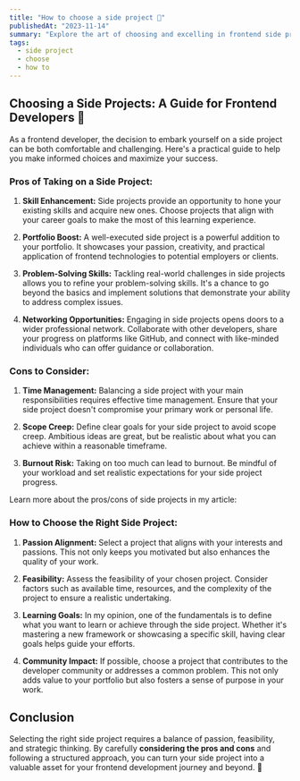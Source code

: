 ---
title: "How to choose a side project 📝"
publishedAt: "2023-11-14"
summary: "Explore the art of choosing and excelling in frontend side projects."
tags:
  - side project
  - choose
  - how to
---

## Choosing a Side Projects: A Guide for Frontend Developers 🚀

As a frontend developer, the decision to embark yourself on a side project can be both comfortable and challenging. Here's a practical guide to help you make informed choices and maximize your success.

### Pros of Taking on a Side Project:

1. **Skill Enhancement:** Side projects provide an opportunity to hone your existing skills and acquire new ones. Choose projects that align with your career goals to make the most of this learning experience.

2. **Portfolio Boost:** A well-executed side project is a powerful addition to your portfolio. It showcases your passion, creativity, and practical application of frontend technologies to potential employers or clients.

3. **Problem-Solving Skills:** Tackling real-world challenges in side projects allows you to refine your problem-solving skills. It's a chance to go beyond the basics and implement solutions that demonstrate your ability to address complex issues.

4. **Networking Opportunities:** Engaging in side projects opens doors to a wider professional network. Collaborate with other developers, share your progress on platforms like GitHub, and connect with like-minded individuals who can offer guidance or collaboration.

### Cons to Consider:

1. **Time Management:** Balancing a side project with your main responsibilities requires effective time management. Ensure that your side project doesn't compromise your primary work or personal life.

2. **Scope Creep:** Define clear goals for your side project to avoid scope creep. Ambitious ideas are great, but be realistic about what you can achieve within a reasonable timeframe.

3. **Burnout Risk:** Taking on too much can lead to burnout. Be mindful of your workload and set realistic expectations for your side project progress.

Learn more about the pros/cons of side projects in my article:

<BlogLink
  name="Why you should have a side project 🤓"
  slug="/blog/whyHaveSideProjects"
/>

### How to Choose the Right Side Project:

1. **Passion Alignment:** Select a project that aligns with your interests and passions. This not only keeps you motivated but also enhances the quality of your work.

2. **Feasibility:** Assess the feasibility of your chosen project. Consider factors such as available time, resources, and the complexity of the project to ensure a realistic undertaking.

3. **Learning Goals:** In my opinion, one of the fundamentals is to define what you want to learn or achieve through the side project. Whether it's mastering a new framework or showcasing a specific skill, having clear goals helps guide your efforts.

4. **Community Impact:** If possible, choose a project that contributes to the developer community or addresses a common problem. This not only adds value to your portfolio but also fosters a sense of purpose in your work.

## Conclusion

Selecting the right side project requires a balance of passion, feasibility, and strategic thinking. By carefully **considering the pros and cons** and following a structured approach, you can turn your side project into a valuable asset for your frontend development journey and beyond. 🚀
